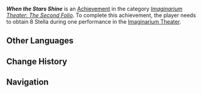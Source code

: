 {{Achievement Infobox
|title        = When the Stars Shine
|id           = 82218
|order id     = 2218
|category     = Imaginarium Theater: The Second Folio
|description  = Complete an entire show in the [[Imaginarium Theater]] having obtained 8 [[Stella]].
|requirements = 
|primogems    = 10
|tracking     = 
|topic        = 
|quest        = 
|hidden       = 
|set          = When the Stars Shine
|tier         = 2
|tiers_total  = 3
}}
'''''When the Stars Shine''''' is an [[Achievement]] in the category ''[[Imaginarium Theater: The Second Folio]]''. To complete this achievement, the player needs to obtain 8 Stella during one performance in the [[Imaginarium Theater]].

==Other Languages==
{{Other Languages|Transclude=When the Stars Shine}}

==Change History==
{{Change History|5.0}}

==Navigation==
{{Achievement Navbox}}